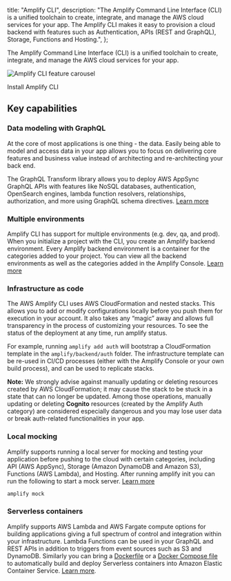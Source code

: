   title: "Amplify CLI",
  description: "The Amplify Command Line Interface (CLI) is a unified toolchain to create, integrate, and manage the AWS cloud services for your app. The Amplify CLI makes it easy to provision a cloud backend with features such as Authentication, APIs (REST and GraphQL), Storage, Functions and Hosting.",
};



The Amplify Command Line Interface (CLI) is a unified toolchain to create, integrate, and manage the AWS cloud services for your app.

![Amplify CLI feature carousel](/assets/cli-b-roll.gif)

<InternalLinkButton href="~/cli/start/install.md">
  <span slot="text">Install Amplify CLI</span>
</InternalLinkButton>

## Key capabilities

### Data modeling with GraphQL

At the core of most applications is one thing - the data. Easily being able to model and access data in your app allows you to focus on delivering core features and business value instead of architecting and re-architecting your back end.

The GraphQL Transform library allows you to deploy AWS AppSync GraphQL APIs with features like NoSQL databases, authentication, OpenSearch engines, lambda function resolvers, relationships, authorization, and more using GraphQL schema directives. [Learn more](/cli/graphql-transformer/overview)

### Multiple environments

Amplify CLI has support for multiple environments (e.g. dev, qa, and prod). When you initialize a project with the CLI, you create an Amplify backend environment. Every Amplify backend environment is a container for the categories added to your project. You can view all the backend environments as well as the categories added in the Amplify Console. [Learn more](/cli/teams/overview)

### Infrastructure as code

The AWS Amplify CLI uses AWS CloudFormation and nested stacks. This allows you to add or modify configurations locally before you push them for execution in your account. It also takes any “magic” away and allows full transparency in the process of customizing your resources. To see the status of the deployment at any time, run amplify status.

For example, running `amplify add auth` will bootstrap a CloudFormation template in the `amplify/backend/auth` folder. The infrastructure template can be re-used in CI/CD processes (either with the Amplify Console or your own build process), and can be used to replicate stacks.

**Note:** We strongly advise against manually updating or deleting resources created by AWS CloudFormation; it may cause the stack to be stuck in a state that can no longer be updated. Among those operations, manually updating or deleting **Cognito** resources (created by the Amplify Auth category) are considered especially dangerous and you may lose user data or break auth-related functionalities in your app.

### Local mocking

Amplify supports running a local server for mocking and testing your application before pushing to the cloud with certain categories, including API (AWS AppSync), Storage (Amazon DynamoDB and Amazon S3), Functions (AWS Lambda), and Hosting. After running amplify init you can run the following to start a mock server. [Learn more](/cli/usage/mock)

```bash
amplify mock
```

### Serverless containers

Amplify supports AWS Lambda and AWS Fargate compute options for building applications giving a full spectrum of control and integration within your infrastructure. Lambda Functions can be used in your GraphQL and REST APIs in addition to triggers from event sources such as S3 and DynamoDB. Similarly you can bring a [Dockerfile](https://docs.docker.com/engine/reference/builder/) or a [Docker Compose file](https://docs.docker.com/compose/compose-file/) to automatically build and deploy Serverless containers into Amazon Elastic Container Service. [Learn more](/cli/usage/containers).
